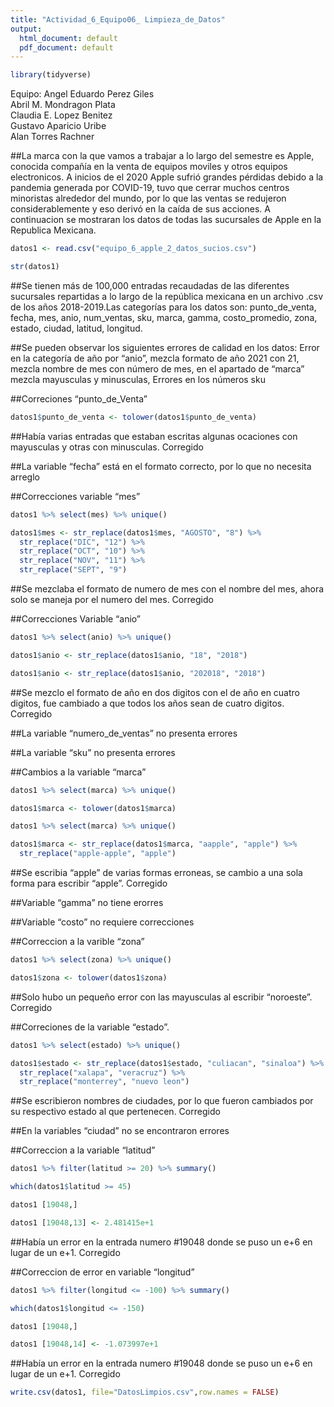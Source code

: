 ---
title: "Actividad_6_Equipo06_ Limpieza_de_Datos"
output:
  html_document: default
  pdf_document: default
---

```{r}
library(tidyverse)
```

Equipo: 
Angel Eduardo Perez Giles  
Abril M. Mondragon Plata  
Claudia E. Lopez Benitez   
Gustavo Aparicio Uribe  
Alan Torres Rachner 

##La marca con la que vamos a trabajar a lo largo del semestre es Apple, conocida compañía en la venta de equipos moviles y otros equipos electronicos. A inicios de el 2020 Apple sufrió grandes pérdidas debido a la pandemia generada por COVID-19, tuvo que cerrar muchos centros minoristas alrededor del mundo, por lo que las ventas se redujeron considerablemente y eso derivó en la caída de sus acciones. A continuacion se mostraran los datos de todas las sucursales de Apple en la Republica Mexicana.

```{r}
datos1 <- read.csv("equipo_6_apple_2_datos_sucios.csv")
```

```{r}
str(datos1)
```

##Se tienen más de 100,000 entradas recaudadas de las diferentes sucursales repartidas a lo largo de la república mexicana en un archivo .csv de los años 2018-2019.Las categorías para los datos son: punto_de_venta, fecha, mes, anio, num_ventas, sku, marca, gamma, costo_promedio, zona, estado, ciudad, latitud, longitud.

##Se pueden observar los siguientes errores de calidad en los datos: Error en la categoría de año por “anio”, mezcla formato de año 2021 con 21, mezcla nombre de mes con número de mes, en el apartado de "marca" mezcla mayusculas y minusculas, Errores en los números sku

##Correciones "punto_de_Venta"

```{r}
datos1$punto_de_venta <- tolower(datos1$punto_de_venta)
```

##Había varias entradas que estaban escritas algunas ocaciones con mayusculas y otras con minusculas. Corregido

##La variable "fecha" está en el formato correcto, por lo que no necesita arreglo

##Correcciones variable "mes"

```{r}
datos1 %>% select(mes) %>% unique()
```

```{r}
datos1$mes <- str_replace(datos1$mes, "AGOSTO", "8") %>%
  str_replace("DIC", "12") %>% 
  str_replace("OCT", "10") %>%
  str_replace("NOV", "11") %>%
  str_replace("SEPT", "9")
```

##Se mezclaba el formato de numero de mes con el nombre del mes, ahora solo se maneja por el numero del mes. Corregido

##Correcciones Variable "anio"

```{r}
datos1 %>% select(anio) %>% unique()
```

```{r}
datos1$anio <- str_replace(datos1$anio, "18", "2018")
```

```{r}
datos1$anio <- str_replace(datos1$anio, "202018", "2018")
```

##Se mezclo el formato de año en dos digitos con el de año en cuatro digitos, fue cambiado a que todos los años sean de cuatro digitos. Corregido

##La variable "numero_de_ventas" no presenta errores

##La variable "sku" no presenta errores

##Cambios a la variable "marca"

```{r}
datos1 %>% select(marca) %>% unique()
```

```{r}
datos1$marca <- tolower(datos1$marca)
```

```{r}
datos1 %>% select(marca) %>% unique()
```

```{r}
datos1$marca <- str_replace(datos1$marca, "aapple", "apple") %>%
  str_replace("apple-apple", "apple")
```

##Se escribia "apple" de varias formas erroneas, se cambio a una sola forma para escribir "apple". Corregido

##Variable "gamma" no tiene erorres

##Variable "costo" no requiere correcciones 

##Correccion a la varible "zona"

```{r}
datos1 %>% select(zona) %>% unique()
```

```{r}
datos1$zona <- tolower(datos1$zona)
```

##Solo hubo un pequeño error con las mayusculas al escribir "noroeste". Corregido

##Correciones de la variable "estado".

```{r}
datos1 %>% select(estado) %>% unique()
```

```{r}
datos1$estado <- str_replace(datos1$estado, "culiacan", "sinaloa") %>%
  str_replace("xalapa", "veracruz") %>%
  str_replace("monterrey", "nuevo leon")
```

##Se escribieron nombres de ciudades, por lo que fueron cambiados por su respectivo estado al que pertenecen. Corregido

##En la variables "ciudad" no se encontraron errores

##Correccion a la variable "latitud"

```{r}
datos1 %>% filter(latitud >= 20) %>% summary()
```

```{r}
which(datos1$latitud >= 45)
```

```{r}
datos1 [19048,]
```

```{r}
datos1 [19048,13] <- 2.481415e+1
```

##Había un error en la entrada numero #19048 donde se puso un e+6 en lugar de un e+1. Corregido

##Correccion de error en variable "longitud"

```{r}
datos1 %>% filter(longitud <= -100) %>% summary()
```

```{r}
which(datos1$longitud <= -150)
```

```{r}
datos1 [19048,]
```

```{r}
datos1 [19048,14] <- -1.073997e+1
```

##Había un error en la entrada numero #19048 donde se puso un e+6 en lugar de un e+1. Corregido

```{r}
write.csv(datos1, file="DatosLimpios.csv",row.names = FALSE)
```


